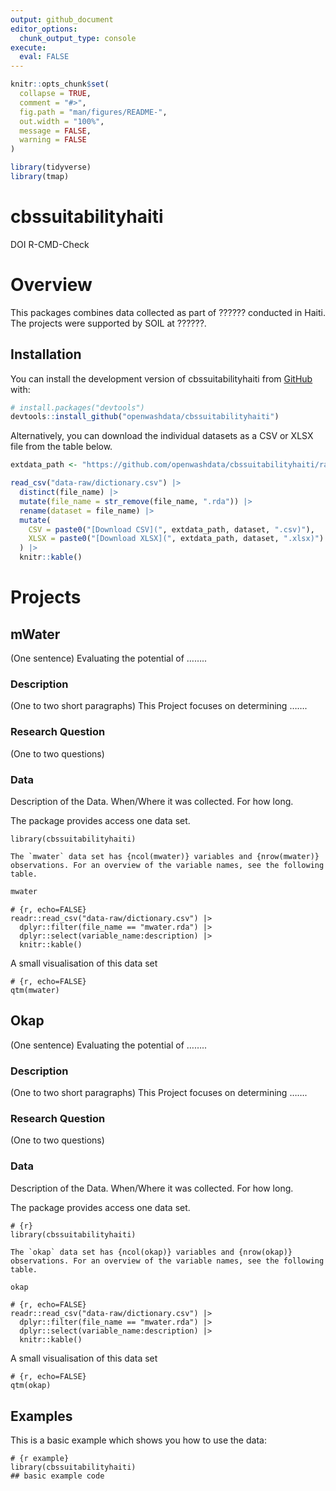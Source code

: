 ```yaml
---
output: github_document
editor_options: 
  chunk_output_type: console
execute:
  eval: FALSE
---
```


<!-- README.md is generated from README.Rmd. Please edit that file -->

```r
knitr::opts_chunk$set(
  collapse = TRUE,
  comment = "#>",
  fig.path = "man/figures/README-",
  out.width = "100%",
  message = FALSE,
  warning = FALSE
)

library(tidyverse)
library(tmap)
```

# cbssuitabilityhaiti

<!-- badges: start -->
DOI
R-CMD-Check
<!-- badges: end -->

# Overview

This packages combines data collected as part of ?????? conducted in Haiti. The projects were 
supported by SOIL at ??????.

## Installation

You can install the development version of cbssuitabilityhaiti from [GitHub](https://github.com/) with:

``` r
# install.packages("devtools")
devtools::install_github("openwashdata/cbssuitabilityhaiti")
```

Alternatively, you can download the individual datasets as a CSV or XLSX file 
from the table below.

```r

extdata_path <- "https://github.com/openwashdata/cbssuitabilityhaiti/raw/main/inst/extdata/"

read_csv("data-raw/dictionary.csv") |> 
  distinct(file_name) |> 
  mutate(file_name = str_remove(file_name, ".rda")) |> 
  rename(dataset = file_name) |> 
  mutate(
    CSV = paste0("[Download CSV](", extdata_path, dataset, ".csv)"),
    XLSX = paste0("[Download XLSX](", extdata_path, dataset, ".xlsx)")
  ) |> 
  knitr::kable()

```


# Projects

## mWater

(One sentence) 
Evaluating the potential of ........

### Description

(One to two short paragraphs)
This Project focuses on determining .......

### Research Question

(One to two questions)

### Data 

Description of the Data. When/Where it was collected. For how long.

The package provides access one data set.

```{}
library(cbssuitabilityhaiti)
```

```epoxy
The `mwater` data set has {ncol(mwater)} variables and {nrow(mwater)} observations. For an overview of the variable names, see the following table.  

```

```r
mwater
```


```{}
# {r, echo=FALSE}
readr::read_csv("data-raw/dictionary.csv") |> 
  dplyr::filter(file_name == "mwater.rda") |> 
  dplyr::select(variable_name:description) |> 
  knitr::kable()
```

A small visualisation of this data set

```{}
# {r, echo=FALSE}
qtm(mwater)
```


## Okap

(One sentence) 
Evaluating the potential of ........

### Description

(One to two short paragraphs)
This Project focuses on determining .......

### Research Question

(One to two questions)

### Data 

Description of the Data. When/Where it was collected. For how long.

The package provides access one data set.

```{}
# {r}
library(cbssuitabilityhaiti)
```

```epoxy
The `okap` data set has {ncol(okap)} variables and {nrow(okap)} observations. For an overview of the variable names, see the following table.  

```

```r
okap
```

```{}
# {r, echo=FALSE}
readr::read_csv("data-raw/dictionary.csv") |> 
  dplyr::filter(file_name == "mwater.rda") |> 
  dplyr::select(variable_name:description) |> 
  knitr::kable()
```

A small visualisation of this data set

```{}
# {r, echo=FALSE}
qtm(okap)
```


## Examples

This is a basic example which shows you how to use the data:

```{}
# {r example}
library(cbssuitabilityhaiti)
## basic example code
```
